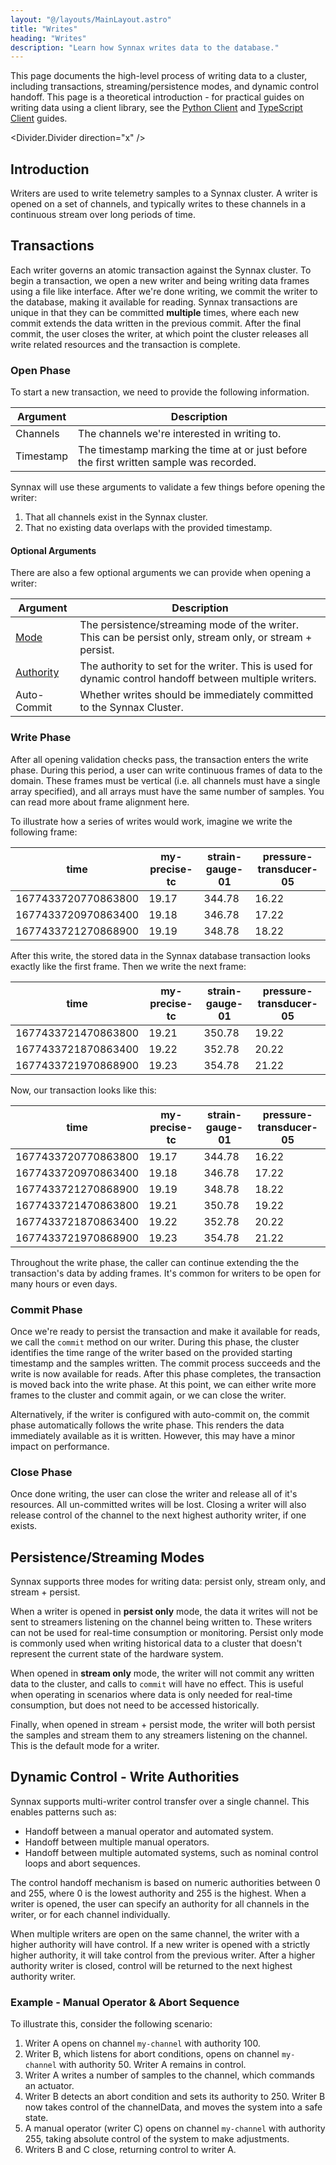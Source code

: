 ```yaml
---
layout: "@/layouts/MainLayout.astro"
title: "Writes"
heading: "Writes"
description: "Learn how Synnax writes data to the database."
---
```


This page documents the high-level process of writing data to a cluster, including 
transactions, streaming/persistence modes, and dynamic control handoff. This page is a 
theoretical introduction - for practical guides on writing data using a client library,
see the [Python Client](../python-client/write-data) 
and [TypeScript Client](../typescript-client/write-data) guides.

<Divider.Divider direction="x" />

## Introduction

Writers are used to write telemetry samples to a Synnax cluster. A writer is opened on
a set of channels, and typically writes to these channels in a continuous stream over
long periods of time. 

## Transactions

Each writer governs an atomic transaction against the Synnax cluster. To begin a 
transaction, we open a new writer and being writing data frames using a file like 
interface. After we're done writing, we commit the writer to the database, making it
available for reading. Synnax transactions are unique in that they can be committed 
**multiple** times, where each new commit extends the data written in the previous commit. 
After the final commit, the user closes the writer, at which point the cluster releases 
all write related resources and the transaction is complete.

### Open Phase

To start a new transaction, we need to provide the following information.

<Table>
   <thead>
      <tr>
         <th>Argument</th>
         <th>Description</th>
      </tr>
   </thead>
   <tbody>
      <tr>
         <td>Channels</td>
         <td>The channels we're interested in writing to.</td>
      </tr> 
      <tr>
         <td>Timestamp</td>
         <td>The timestamp marking the time at or just before the first written sample was recorded.</td>
      </tr>
   </tbody>
</Table>

Synnax will use these arguments to validate a few things before opening the writer:

1. That all channels exist in the Synnax cluster.
2. That no existing data overlaps with the provided timestamp.

#### Optional Arguments

There are also a few optional arguments we can provide when opening a writer:

<Table>
   <thead>
      <tr>
         <th>Argument</th>
         <th>Description</th>
      </tr>
   </thead>
   <tbody>
      <tr>
         <td><a href="#persistencestreaming-modes">Mode</a></td>
         <td>The persistence/streaming mode of the writer. This can be persist only, stream only, or stream + persist.</td>
      </tr> 
      <tr>
         <td><a href="#dynamic-control---write-authorities">Authority</a></td>
         <td>The authority to set for the writer. This is used for dynamic control handoff between multiple writers.</td>
      </tr>
      <tr>
         <td>Auto-Commit</td>
         <td>Whether writes should be immediately committed to the Synnax Cluster.</td>
      </tr>
   </tbody>
</Table>

### Write Phase

After all opening validation checks pass, the transaction enters the write phase. 
During this period, a user can write continuous frames of data to the domain. These
frames must be vertical (i.e. all channels must have a single array specified),
and all arrays must have the same number of samples. You can read more about
frame alignment here.

To illustrate how a series of writes would work, imagine we write the following frame:

| time                | my-precise-tc | strain-gauge-01 | pressure-transducer-05 |
| ------------------- | ------------- | --------------- | ---------------------- |
| 1677433720770863800 | 19.17         | 344.78          | 16.22                  |
| 1677433720970863400 | 19.18         | 346.78          | 17.22                  |
| 1677433721270868900 | 19.19         | 348.78          | 18.22                  |

After this write, the stored data in the Synnax database transaction looks exactly like 
the first frame. Then we write the next frame:

| time                | my-precise-tc | strain-gauge-01 | pressure-transducer-05 |
| ------------------- | ------------- | --------------- | ---------------------- |
| 1677433721470863800 | 19.21         | 350.78          | 19.22                  |
| 1677433721870863400 | 19.22         | 352.78          | 20.22                  |
| 1677433721970868900 | 19.23         | 354.78          | 21.22                  |

Now, our transaction looks like this:

| time                | my-precise-tc | strain-gauge-01 | pressure-transducer-05 |
| ------------------- | ------------- | --------------- | ---------------------- |
| 1677433720770863800 | 19.17         | 344.78          | 16.22                  |
| 1677433720970863400 | 19.18         | 346.78          | 17.22                  |
| 1677433721270868900 | 19.19         | 348.78          | 18.22                  |
| 1677433721470863800 | 19.21         | 350.78          | 19.22                  |
| 1677433721870863400 | 19.22         | 352.78          | 20.22                  |
| 1677433721970868900 | 19.23         | 354.78          | 21.22                  |

Throughout the write phase, the caller can continue extending the the transaction's data
by adding frames. It's common for writers to be open for many hours or even days.

### Commit Phase

Once we're ready to persist the transaction and make it available for reads, we call
the `commit` method on our writer. During this phase, the cluster identifies the time 
range of the writer based on the provided starting timestamp and the samples written. 
The commit process succeeds and the write is now available for reads. After this
phase completes, the transaction is moved back into the write phase. At this
point, we can either write more frames to the cluster and commit again, or we
can close the writer.

Alternatively, if the writer is configured with auto-commit on, the commit phase
automatically follows the write phase. This renders the data immediately
available as it is written. However, this may have a minor impact on
performance.

### Close Phase

Once done writing, the user can close the writer and release all of it's
resources. All un-committed writes will be lost. Closing a writer will also release
control of the channel to the next highest authority writer, if one exists.

## Persistence/Streaming Modes

Synnax supports three modes for writing data: persist only, stream only, and stream + persist. 

When a writer is opened in **persist only** mode, the data it writes will not be sent to 
streamers listening on the channel being written to. These writers can not be used for 
real-time consumption or monitoring. Persist only mode is commonly used when writing 
historical data to a cluster that doesn't represent the current state of the hardware system.

When opened in **stream only** mode, the writer will not commit any written data to the cluster,
and calls to `commit` will have no effect. This is useful when operating in scenarios
where data is only needed for real-time consumption, but does not need to be accessed
historically.

Finally, when opened in stream + persist mode, the writer will both persist the samples
and stream them to any streamers listening on the channel. This is the default mode for 
a writer.

## Dynamic Control - Write Authorities

Synnax supports multi-writer control transfer over a single channel. This enables patterns
such as:

- Handoff between a manual operator and automated system.
- Handoff between multiple manual operators.
- Handoff between multiple automated systems, such as nominal control loops and abort sequences. 

The control handoff mechanism is based on numeric authorities between 0 and 255, where 
0 is the lowest authority and 255 is the highest. When a writer is opened, the user
can specify an authority for all channels in the writer, or for each channel individually.

When multiple writers are open on the same channel, the writer with a higher authority
will have control. If a new writer is opened with a strictly higher authority, it will
take control from the previous writer. After a higher authority writer is closed, control
will be returned to the next highest authority writer.

### Example - Manual Operator & Abort Sequence

To illustrate this, consider the following scenario:

1. Writer A opens on channel `my-channel` with authority 100.
2. Writer B, which listens for abort conditions, opens on channel `my-channel` with 
authority 50. Writer A remains in control.
4. Writer A writes a number of samples to the channel, which commands an actuator. 
5. Writer B detects an abort condition and sets its authority to 250. Writer B now
takes control of the channelData, and moves the system into a safe state.
6. A manual operator (writer C) opens on channel `my-channel` with authority 255, taking
absolute control of the system to make adjustments.
7. Writers B and C close, returning control to writer A.
